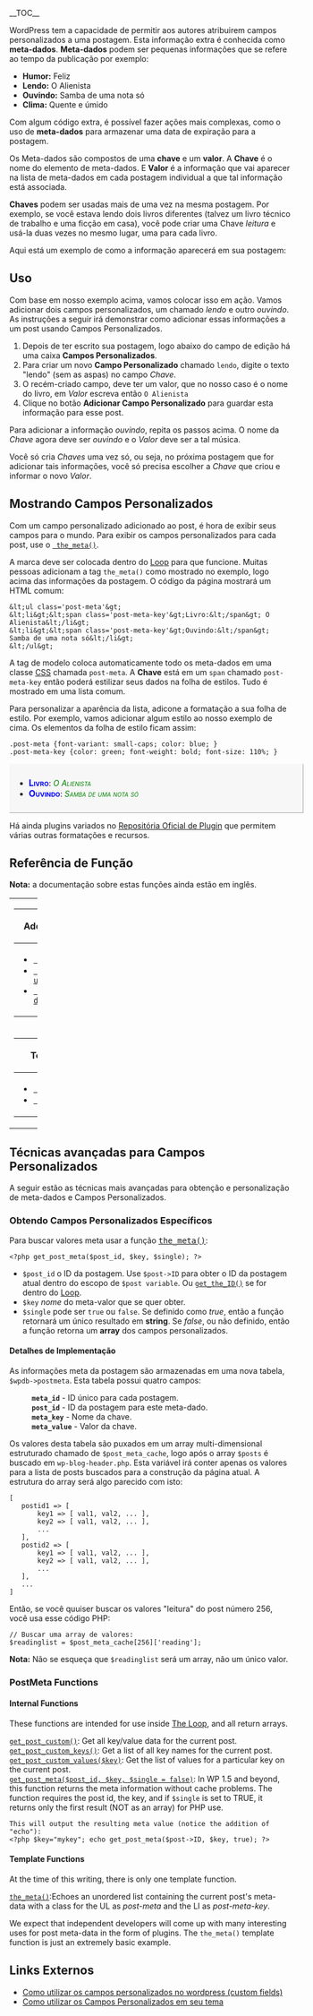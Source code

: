 {{Languages|
{{en|Custom Fields}}
{{es|Using Custom Fields}}
{{nl|Custom Fields}}
{{ja|カスタムフィールドの使い方}}
{{mk|Посебни Полиња}}
{{pt-br|Campos Personalizados}}
}}
{{Comunidade WP-Brasil}}
{{Ajuda}}
{{Traduz}}
__TOC__

WordPress tem a capacidade de permitir aos autores atribuirem campos personalizados a uma postagem. Esta informação extra é conhecida como '''meta-dados'''. '''Meta-dados''' podem ser pequenas informações que se refere ao tempo da publicação por exemplo:

* '''Humor:''' Feliz
* '''Lendo:''' O Alienista
* '''Ouvindo:''' Samba de uma nota só
* '''Clima:''' Quente e úmido

Com algum código extra, é possível fazer ações mais complexas, como o uso de '''meta-dados''' para armazenar uma data de expiração para a postagem.

Os Meta-dados são compostos de uma '''chave''' e um '''valor'''. A '''Chave''' é o nome do elemento de meta-dados. E  '''Valor''' é a informação que vai aparecer na lista de meta-dados em cada postagem individual a que tal informação está associada.

'''Chaves''' podem ser usadas mais de uma vez na mesma postagem. Por exemplo, se você estava lendo dois livros diferentes (talvez um livro técnico de trabalho e uma ficção em casa), você pode criar uma Chave ''leitura'' e usá-la duas vezes no mesmo lugar, uma para cada livro.

Aqui está um exemplo de como a informação aparecerá em sua postagem:

{{Ex-Post|{{Ex-Title}}{{Ex-Data}}{{Ex-Content}}<br>'''Lendo:''' O Alienista<br>'''Ouvindo:''' Samba de uma nota só<br>{{Ex-Meta}}}}
==Uso==
Com base em nosso exemplo acima, vamos colocar isso em ação. Vamos adicionar dois campos personalizados, um chamado ''lendo'' e outro ''ouvindo''. As instruções a seguir irá demonstrar como adicionar essas informações a um post usando Campos Personalizados.

# Depois de ter escrito sua postagem, logo abaixo do campo de edição há uma caixa '''Campos Personalizados'''.
# Para criar um novo '''Campo Personalizado''' chamado <tt>lendo</tt>, digite o texto "lendo" (sem as aspas) no campo ''Chave''.
# O recém-criado campo, deve ter um valor, que no nosso caso é o nome do livro, em ''Valor'' escreva então <tt>O Alienista</tt>
# Clique no botão '''Adicionar Campo Personalizado''' para guardar esta informação para esse post.

Para adicionar a informação ''ouvindo'', repita os passos acima. O nome da ''Chave'' agora deve ser ''ouvindo'' e o ''Valor'' deve ser a tal música.

Você só cria ''Chaves'' uma vez só, ou seja, no próxima postagem que for adicionar tais informações, você só precisa escolher a ''Chave'' que criou e informar o novo ''Valor''.

==Mostrando Campos Personalizados==

Com um campo personalizado adicionado ao post, é hora de exibir seus campos para o mundo. Para exibir os campos personalizados para cada post, use o <tt>[[Template Tags/the meta | the_meta()]]</tt>. 

 <?php the_meta(); ?>

A marca deve ser colocada dentro do [[pt-br:O Loop|Loop]] para que funcione. Muitas pessoas adicionam a tag <tt>the_meta()</tt> como mostrado no exemplo, logo acima das informações da postagem. O código da página mostrará um HTML comum:

<pre>&lt;ul class='post-meta'&gt;
&lt;li&gt;&lt;span class='post-meta-key'&gt;Livro:&lt;/span&gt; O Alienista&lt;/li&gt;
&lt;li&gt;&lt;span class='post-meta-key'&gt;Ouvindo:&lt;/span&gt; Samba de uma nota só&lt;/li&gt;
&lt;/ul&gt;</pre>

A tag de modelo coloca automaticamente todo os meta-dados em uma classe [[pt-br:Glossário#CSS|CSS]] chamada <tt>post-meta</tt>. A '''Chave''' está em um <tt>span</tt> chamado <tt>post-meta-key</tt> então poderá estilizar seus dados na folha de estilos. Tudo é mostrado em uma lista comum.

Para personalizar a aparência da lista, adicone a formatação a sua folha de estilo. Por exemplo, vamos adicionar algum estilo ao nosso exemplo de cima. Os elementos da folha de estilo ficam assim:

<pre>.post-meta {font-variant: small-caps; color: blue; }
.post-meta-key {color: green; font-weight: bold; font-size: 110%; }</pre>

<div style="border:1px outset #f7f7f7; width:100%; padding:10px;background:#f7f7f7">
* <span style="font-size:110%; color:blue; font-weight:bold; font-variant: small-caps">Livro</span>: <span style="font-style:italic; color: green; font-variant: small-caps">O Alienista</span>
* <span style="font-size:110%; color:blue; font-weight:bold; font-variant: small-caps">Ouvindo</span>: <span style="font-style:italic; color: green; font-variant: small-caps">Samba de uma nota só</span>
</div>


Há ainda plugins variados no [http://wordpress.org/extend/plugins/ Repositória Oficial de Plugin] que permitem várias outras formatações e recursos.
{{Avançado}}

== Referência de Função ==
'''Nota:''' a documentação sobre estas funções ainda estão em inglês.
{| cellspacing="10" width="100%"
|- valign="top"
| width="50%" |

{| class="widefat"
|- style="background:#464646; color:#d7d7d7;"
! '''Add, Update, Delete'''
|-
|
* <tt>[[Function Reference/add post meta | add_post_meta()]]</tt>
* <tt>[[Function Reference/update_post_meta | update_post_meta()]]</tt>
* <tt>[[Function Reference/delete post meta | delete_post_meta()]]</tt>
|}

| width="50%" |

{| class="widefat"
|- style="background:#464646; color:#d7d7d7;"
! '''Get Custom Values/Keys'''
|-
|
* <tt>[[Function Reference/get post custom | get_post_custom()]]</tt>
* <tt>[[Function Reference/get post custom values | get_post_custom_values()]]</tt>
* <tt>[[Function Reference/get post custom keys | get_post_custom_keys()]]</tt> 
|}

|- valign="top"
| colspan="2" |

{| class="widefat"
|- style="background:#464646; color:#d7d7d7;"
! '''Template Tags'''
|-
|
* <tt>[[Template Tags/the meta | the_meta()]]</tt>
* <tt>[[Function Reference/get post meta | get_post_meta()]]</tt>
|}

|}

== Técnicas avançadas para Campos Personalizados ==

A seguir estão as técnicas mais avançadas para obtenção e personalização de meta-dados e Campos Personalizados.

=== Obtendo Campos Personalizados Específicos ===
Para buscar valores meta usar a função <tt>[[Template_Tags/the_meta|the_meta()</tt>]]:

  <pre><?php get_post_meta($post_id, $key, $single); ?></pre>

*<tt>$post_id</tt> o ID da postagem. Use <tt>$post->ID</tt> para obter o ID da postagem atual  dentro do escopo de <tt>$post variable</tt>. Ou <tt>[[Function_Reference/get_the_ID|get_the_ID()]]</tt> se for dentro do [[pt-br:O Loop|Loop]].
*<tt>$key</tt> ''nome'' do meta-valor que se quer obter.
*<tt>$single</tt> pode ser <tt>true</tt> ou <tt>false</tt>. Se definido como ''true'', então a função retornará um único resultado em '''string'''. Se ''false'', ou não definido, então a função retorna um '''array''' dos campos personalizados.

==== Detalhes de Implementação====
As informações meta da postagem são armazenadas em uma nova tabela, <tt>$wpdb->postmeta</tt>. Esta tabela possui quatro campos:

:'''<tt>meta_id</tt>''' - ID único para cada postagem.
:'''<tt>post_id</tt>''' - ID da postagem para este meta-dado.
:'''<tt>meta_key</tt>''' - Nome da chave.
:'''<tt>meta_value</tt>''' - Valor da chave.

Os valores desta tabela são puxados em um array multi-dimensional estruturado chamado de  <tt>$post_meta_cache</tt>, logo após o array <tt>$posts</tt> é buscado em <tt>wp-blog-header.php</tt>. Esta variável irá conter apenas os valores para a lista de posts buscados para a construção da página atual. A estrutura do array será algo parecido com isto:

 [
 	postid1 => [
 		key1 => [ val1, val2, ... ],
 		key2 => [ val1, val2, ... ],
 		...
 	],
 	postid2 => [
 		key1 => [ val1, val2, ... ],
 		key2 => [ val1, val2, ... ],
 		...
 	],
 	...
 ]

Então, se você quuiser buscar os valores "leitura" do post número 256, você usa esse código PHP:

 // Buscar uma array de valores:
 $readinglist = $post_meta_cache[256]['reading'];

'''Nota:''' Não se esqueça que <tt>$readinglist</tt> será um array, não um único valor.

===PostMeta Functions===

====Internal Functions====

These functions are intended for use inside [[The Loop]], and all return arrays.

;<tt>[[Function Reference/get post custom|get_post_custom()]]</tt>: Get all key/value data for the current post.
;<tt>[[Function Reference/get post custom keys|get_post_custom_keys()]]</tt>: Get a list of all key names for the current post.
;<tt>[[Function Reference/get post custom values|get_post_custom_values($key)]]</tt>: Get the list of values for a particular key on the current post.
;<tt>[[Function Reference/get post meta|get_post_meta($post_id, $key, $single = false)]]</tt>: In WP 1.5 and beyond, this function returns the meta information without cache problems. The function requires the post id, the key, and if <tt>$single</tt> is set to TRUE, it returns only the first result (NOT as an array) for PHP use.

<pre>This will output the resulting meta value (notice the addition of "echo"):
<?php $key="mykey"; echo get_post_meta($post->ID, $key, true); ?></pre>

====Template Functions====

At the time of this writing, there is only one template function.

;<tt>[[Template Tags/the_meta|the_meta()]]</tt>:Echoes an unordered list containing the current post's meta-data with a class for the UL as ''post-meta'' and the LI as ''post-meta-key''.

We expect that independent developers will come up with many interesting uses for post meta-data in the form of plugins. The <tt>the_meta()</tt> template function is just an extremely basic example.

==Links Externos==
*[http://www.escolawp.com/2008/07/como-utilizar-os-campos-personalizados-no-wordpress-custom-fields/  Como utilizar os campos personalizados no wordpress (custom fields)]
*[http://www.tudoparawordpress.com.br/dicas-wordpress/como-utilizar-campos-personalizados-em-seu-tema/ Como utilizar os Campos Personalizados em seu tema]

{{AjudaPainel}}
{{DEFAULTSORT:C}}